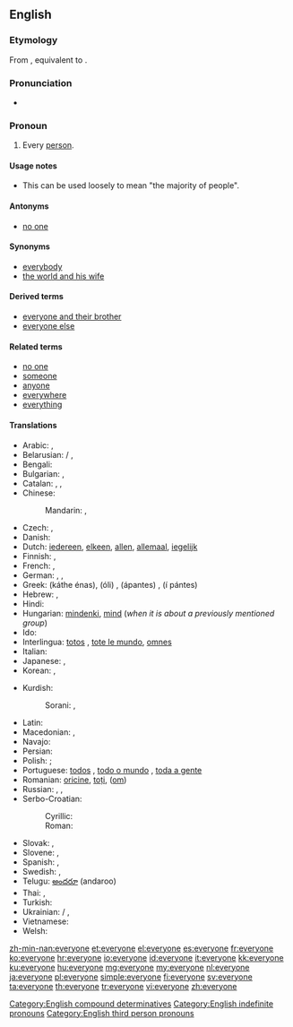 ==English==

===Etymology===
From {{etyl|enm}} {{term|everichon|lang=enm}}, equivalent to {{compound|every|one|lang=en}}.

===Pronunciation===
* {{audio|en-us-everyone.ogg|Audio (US)}}

===Pronoun===
{{en-pron}}

# Every [[person]].

====Usage notes====
* This can be used loosely to mean "the majority of people".

====Antonyms====
* [[no one]]

====Synonyms====
* [[everybody]]
* [[the world and his wife]]

====Derived terms====
* [[everyone and their brother]]
* [[everyone else]]

====Related terms====
* [[no one]]
* [[someone]]
* [[anyone]]
* [[everywhere]]
* [[everything]]

====Translations====
{{trans-top|every person}}
* Arabic: {{t-|ar|الجميع|tr=al-jamii3|sc=Arab}}, {{t-|ar|كل شخص|tr=kull shakhS|sc=Arab}}
* Belarusian: {{t-|be|усе|tr=usé|sc=Cyrl}} / {{t-|be|ўсе|tr=ŭse|sc=Cyrl}}, {{t-|be|кожны|tr=kóžny|sc=Cyrl}}
* Bengali: {{t-|bn|সবাই|tr=shôbai|sc=Beng|xs=Bengali}}
* Bulgarian: {{t-|bg|всички|tr=vsíčki|sc=Cyrl}}, {{t-|bg|всеки|tr=vséki|sc=Cyrl}}
* Catalan: {{t+|ca|tothom}}, {{t-|ca|cada u}}, {{t-|ca|cadascú}}
* Chinese:
*: Mandarin: {{t|zh|大家|tr=dàjiā|sc=Hani}}, {{t|zh|人人|tr=rénrén|sc=Hani}}
* Czech: {{t-|cs|všichni|m}}, {{t+|cs|každý|m}}
* Danish: {{t+|da|alle}}
* Dutch: [[iedereen]], [[elkeen]], [[allen]], [[allemaal]], [[iegelijk]]
* Finnish: {{t+|fi|jokainen}}, {{t+|fi|kaikki}}
* French: {{t+|fr|chacun}},  {{t+|fr|tout le monde}}
* German: {{t+|de|alle}}, {{t+|de|jedermann}}, {{t+|de|jeder}}
* Greek: {{t-|el|κάθε ένας}} (káthe énas), {{t+|el|όλοι}} (óli) {{p}}, {{t-|el|άπαντες}} (ápantes) {{p}}, {{t-|el|οι πάντες}} (í pántes) {{p}}
* Hebrew: {{t-|he|כולם|tr=kulám|sc=Hebr}}, {{t-|he|כולם|tr=kulám|alt=כֻּלָּם|sc=Hebr}}
* Hindi: {{t-|hi|सब लोग|tr=sab lōg|sc=Deva}}
* Hungarian: [[mindenki]], [[mind#Hungarian|mind]] (''when it is about a previously mentioned group'')
* Ido: {{t+|io|omnu|xs=Ido}}
* Interlingua: [[totos]] {{p}}, [[tote le mundo]], [[omnes]] {{p}}
* Italian: {{t-|it|ciascuno}}
* Japanese: {{t-|ja|皆さん|tr=みなさん, mina-san|sc=Jpan}}, {{t-|ja|みんな|tr=minna|sc=Jpan}}
* Korean: {{t+|ko|모두|tr=modu|sc=Kore}}, {{t-|ko|누구나|tr=nuguna|sc=Kore}}
{{trans-mid}}
* Kurdish:
*: Sorani: {{t|ku|هه‌ریه‌که‌|tr=heryeke|sc=ku-Arab}}, {{t|ku|هه‌موکه‌س|tr=hemukes|sc=ku-Arab}}
* Latin: {{t+|la|omnes}}
* Macedonian: {{t-|mk|сите|tr=síte}}, {{t-|mk|секој|tr=sékoj}}
* Navajo: {{tø|nv|tʼáá ájíłtso}}
* Persian: {{t-|fa|هر کس|sc=fa-Arab}}
* Polish: {{t+|pl|każdy}}; {{t+|pl|wszyscy|p}}
* Portuguese: [[todos]] {{m|p}}, [[todo o mundo]] {{m}}, [[toda a gente]] {{f}}
* Romanian: [[oricine]], [[toți]],  {{t-|ro|fiecare}} ([[om]])
* Russian: {{t+|ru|все|tr=vse}}, {{t+|ru|каждый|tr=káždyj|sc=Cyrl}}, {{t+|ru|всякий|tr=vsjákij}}
* Serbo-Croatian:
*: Cyrillic: {{t-|sh|сви}}
*: Roman: {{t-|sh|svi}}
* Slovak: {{t-|sk|všetci}}, {{t-|sk|každý}}
* Slovene: {{t-|sl|vsi}}, {{t+|sl|vsak}}
* Spanish: {{t-|es|todos}}, {{t-|es|todo el mundo}}
* Swedish: {{t+|sv|alla}}, {{t+|sv|allihop}}
* Telugu: [[అందరూ]] (andaroo)
* Thai: {{t-|th|ทุกคน|tr=túk kon|sc=Thai}}, {{t-|th|ทุกท่าน|tr=túk tâan|sc=Thai}}
* Turkish: {{t+|tr|herkes}}
* Ukrainian: {{t-|uk|усі|tr=usí|sc=Cyrl}} / {{t-|uk|всі|tr=vsi|sc=Cyrl}}, {{t+|uk|кожний|tr=kóžnyj|sc=Cyrl}}
* Vietnamese: {{t-|vi|mọi người}}
* Welsh: {{t-|cy|pob}}
{{trans-bottom}}

[[Category:English compound determinatives]]
[[Category:English indefinite pronouns]]
[[Category:English third person pronouns]]

[[zh-min-nan:everyone]]
[[et:everyone]]
[[el:everyone]]
[[es:everyone]]
[[fr:everyone]]
[[ko:everyone]]
[[hr:everyone]]
[[io:everyone]]
[[id:everyone]]
[[it:everyone]]
[[kk:everyone]]
[[ku:everyone]]
[[hu:everyone]]
[[mg:everyone]]
[[my:everyone]]
[[nl:everyone]]
[[ja:everyone]]
[[pl:everyone]]
[[simple:everyone]]
[[fi:everyone]]
[[sv:everyone]]
[[ta:everyone]]
[[th:everyone]]
[[tr:everyone]]
[[vi:everyone]]
[[zh:everyone]]